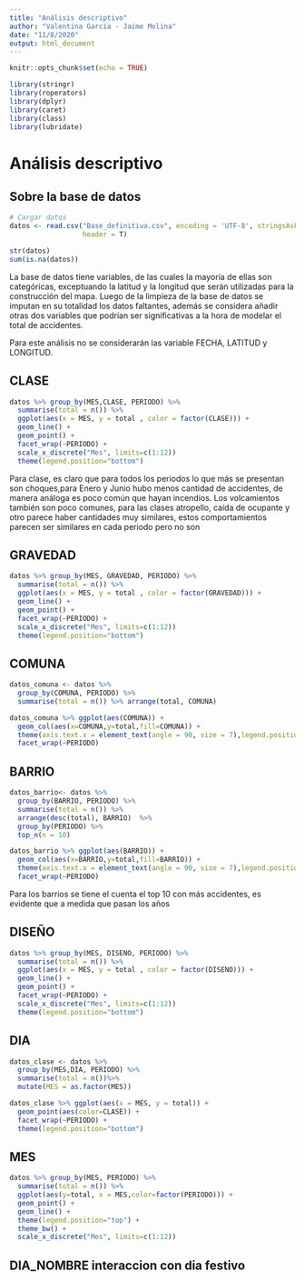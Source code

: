 ```yaml
---
title: "Análisis descriptivo"
author: "Valentina García - Jaime Molina"
date: "11/8/2020"
output: html_document
---
```


```r
knitr::opts_chunk$set(echo = TRUE)
```

```r
library(stringr)
library(roperators)
library(dplyr)
library(caret)
library(class)
library(lubridate)
```

# Análisis descriptivo

## Sobre la base de datos

```r
# Cargar datos
datos <- read.csv("Base_definitiva.csv", encoding = 'UTF-8', stringsAsFactors=FALSE,
                  header = T)

```

```r
str(datos)
sum(is.na(datos))
```


La base de datos tiene variables, de las cuales la mayoría de ellas son categóricas, exceptuando la latitud y la longitud que serán utilizadas para la construcción del mapa. Luego de la limpieza de la base de datos se imputan en su totalidad los datos faltantes, además se considera añadir otras dos variables que podrían ser significativas a la hora de modelar el total de accidentes.

Para este análisis no se considerarán las variable FECHA, LATITUD y LONGITUD.

## CLASE

```r
datos %>% group_by(MES,CLASE, PERIODO) %>% 
  summarise(total = n()) %>% 
  ggplot(aes(x = MES, y = total , color = factor(CLASE))) +
  geom_line() +
  geom_point() +
  facet_wrap(~PERIODO) + 
  scale_x_discrete("Mes", limits=c(1:12))
  theme(legend.position="bottom")
```

Para clase, es claro que para todos los periodos lo que más se presentan son choques,para Enero y Junio hubo menos cantidad de accidentes, de manera análoga es poco común que hayan incendios. Los volcamientos también son poco comunes, para las clases atropello, caída de ocupante y otro parece haber cantidades muy similares, estos comportamientos parecen ser similares en cada periodo pero no son 


## GRAVEDAD

```r
datos %>% group_by(MES, GRAVEDAD, PERIODO) %>% 
  summarise(total = n()) %>% 
  ggplot(aes(x = MES, y = total , color = factor(GRAVEDAD))) +
  geom_line() +
  geom_point() +
  facet_wrap(~PERIODO) + 
  scale_x_discrete("Mes", limits=c(1:12))
  theme(legend.position="bottom")
```

## COMUNA

```r
datos_comuna <- datos %>% 
  group_by(COMUNA, PERIODO) %>% 
  summarise(total = n()) %>% arrange(total, COMUNA)

datos_comuna %>% ggplot(aes(COMUNA)) +
  geom_col(aes(x=COMUNA,y=total,fill=COMUNA)) +
  theme(axis.text.x = element_text(angle = 90, size = 7),legend.position='none') +
  facet_wrap(~PERIODO)
```


## BARRIO

```r

datos_barrio<- datos %>% 
  group_by(BARRIO, PERIODO) %>%
  summarise(total = n()) %>% 
  arrange(desc(total), BARRIO)  %>%
  group_by(PERIODO) %>%
  top_n(n = 10)

datos_barrio %>% ggplot(aes(BARRIO)) +
  geom_col(aes(x=BARRIO,y=total,fill=BARRIO)) +
  theme(axis.text.x = element_text(angle = 90, size = 7),legend.position='none') +
  facet_wrap(~PERIODO)

```
Para los barrios se tiene el cuenta el top 10 con más accidentes, es evidente que a medida que pasan los años

## DISEÑO
 
```r
datos %>% group_by(MES, DISENO, PERIODO) %>% 
  summarise(total = n()) %>% 
  ggplot(aes(x = MES, y = total , color = factor(DISENO))) +
  geom_line() +
  geom_point() +
  facet_wrap(~PERIODO) + 
  scale_x_discrete("Mes", limits=c(1:12))
  theme(legend.position="bottom")
```

## DIA
```r
datos_clase <- datos %>% 
  group_by(MES,DIA, PERIODO) %>% 
  summarise(total = n())%>%
  mutate(MES = as.factor(MES))

datos_clase %>% ggplot(aes(x = MES, y = total)) +
  geom_point(aes(color=CLASE)) +
  facet_wrap(~PERIODO) + 
  theme(legend.position="bottom")
```

## MES

```r
datos %>% group_by(MES, PERIODO) %>%
  summarise(total = n()) %>%
  ggplot(aes(y=total, x = MES,color=factor(PERIODO))) +
  geom_point() +
  geom_line() + 
  theme(legend.position="top") +
  theme_bw() + 
  scale_x_discrete("Mes", limits=c(1:12))
```


## DIA_NOMBRE interaccion con dia festivo
```r

```

